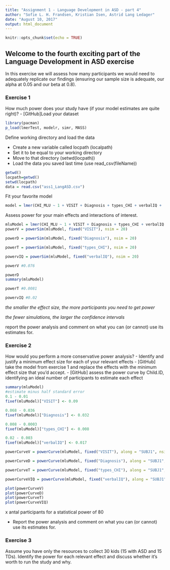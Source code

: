 ---
title: "Assignment 1 - Language Development in ASD - part 4"
author: "Sofie L. H. Frandsen, Kristian Isen, Astrid Lang Ledager"
date: "August 10, 2017"
output: html_document
---

```{r setup, include=FALSE}
knitr::opts_chunk$set(echo = TRUE)
```

## Welcome to the fourth exciting part of the Language Development in ASD exercise

In this exercise we will assess how many participants we would need to adequately replicate our findings (ensuring our sample size is adequate, our alpha at 0.05 and our beta at 0.8).

### Exercise 1

How much power does your study have (if your model estimates are quite right)?
- [GitHub]Load your dataset 
```{r Load Libraries}
library(pacman)
p_load(lmerTest, modelr, simr, MASS)

```

Define working directory and load the data

- Create a new variable called locpath (localpath)
- Set it to be equal to your working directory
- Move to that directory (setwd(locpath))
- Load the data you saved last time (use read_csv(fileName))

```{r Load Data}

getwd()
locpath=getwd()
setwd(locpath)
data = read.csv("ass1_LangASD.csv")

```
  
Fit your favorite model
```{r}
model = lmer(CHI_MLU ~ 1 + VISIT + Diagnosis + types_CHI + verbalIQ +  (1+VISIT|SUBJ1), data = data)
```

Assess power for your main effects and interactions of interest.
```{r}
mluModel = lmer(CHI_MLU ~ 1 + VISIT + Diagnosis + types_CHI + verbalIQ + (1+VISIT|SUBJ1), data = data, REML = F)
powerV = powerSim(mluModel, fixed("VISIT"), nsim = 20)

powerD = powerSim(mluModel, fixed("Diagnosis"), nsim = 20)

powerT = powerSim(mluModel, fixed("types_CHI"), nsim = 20)

powervIQ = powerSim(mluModel, fixed("verbalIQ"), nsim = 20)

powerV #0.076

powerD
summary(mluModel)

powerT #0.0081

powervIQ #0.02


```
 *the smaller the effect size, the more participants you need to get power*
 
*the fewer simulations, the larger the confidence intervals*


report the power analysis and comment on what you can (or cannot) use its estimates for.

### Exercise 2

How would you perform a more conservative power analysis?
- Identify and justify a minimum effect size for each of your relevant effects
- [GitHub] take the model from exercise 1 and replace the effects with the minimum effect size that you'd accept.
- [GitHub] assess the power curve by Child.ID, identifying an ideal number of participants to estimate each effect
```{r}
summary(mluModel)
#estimate minus half standard error
0.1 - 0.01
fixef(mluModel)["VISIT"] <- 0.09

0.068 - 0.036
fixef(mluModel)["Diagnosis"] <- 0.032

0.008 - 0.0003
fixef(mluModel)["types_CHI"] <- 0.008

0.02 - 0.003
fixef(mluModel)["verbalIQ"] <- 0.017

powerCurveV = powerCurve(mluModel, fixed("VISIT"), along = "SUBJ1", nsim = 20)

powerCurveD = powerCurve(mluModel, fixed("Diagnosis"), along = "SUBJ1", nsim = 20)

powerCurveT = powerCurve(mluModel, fixed("types_CHI"), along = "SUBJ1", nsim = 20)

powerCurveVIQ = powerCurve(mluModel, fixed("verbalIQ"), along = "SUBJ1", nsim = 20)

plot(powerCurveV)
plot(powerCurveD)
plot(powerCurveT)
plot(powerCurveVIQ)


```
x antal participants for a statistical power of 80

- Report the power analysis and comment on what you can (or cannot) use its estimates for.



### Exercise 3

Assume you have only the resources to collect 30 kids (15 with ASD and 15 TDs). Identify the power for each relevant effect and discuss whether it's worth to run the study and why.
 





